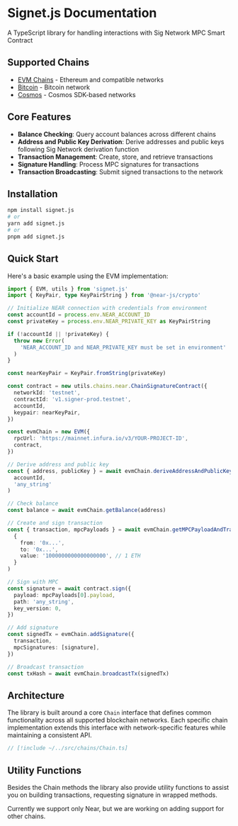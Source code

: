 # Signet.js Documentation

A TypeScript library for handling interactions with Sig Network MPC Smart Contract

## Supported Chains

- [EVM Chains](./chains/evm.mdx) - Ethereum and compatible networks
- [Bitcoin](./chains/bitcoin.mdx) - Bitcoin network
- [Cosmos](./chains/cosmos.mdx) - Cosmos SDK-based networks

## Core Features

- **Balance Checking**: Query account balances across different chains
- **Address and Public Key Derivation**: Derive addresses and public keys following Sig Network derivation function
- **Transaction Management**: Create, store, and retrieve transactions
- **Signature Handling**: Process MPC signatures for transactions
- **Transaction Broadcasting**: Submit signed transactions to the network

## Installation

```bash
npm install signet.js
# or
yarn add signet.js
# or
pnpm add signet.js
```

## Quick Start

Here's a basic example using the EVM implementation:

```ts twoslash
import { EVM, utils } from 'signet.js'
import { KeyPair, type KeyPairString } from '@near-js/crypto'

// Initialize NEAR connection with credentials from environment
const accountId = process.env.NEAR_ACCOUNT_ID
const privateKey = process.env.NEAR_PRIVATE_KEY as KeyPairString

if (!accountId || !privateKey) {
  throw new Error(
    'NEAR_ACCOUNT_ID and NEAR_PRIVATE_KEY must be set in environment'
  )
}

const nearKeyPair = KeyPair.fromString(privateKey)

const contract = new utils.chains.near.ChainSignatureContract({
  networkId: 'testnet',
  contractId: 'v1.signer-prod.testnet',
  accountId,
  keypair: nearKeyPair,
})

const evmChain = new EVM({
  rpcUrl: 'https://mainnet.infura.io/v3/YOUR-PROJECT-ID',
  contract,
})

// Derive address and public key
const { address, publicKey } = await evmChain.deriveAddressAndPublicKey(
  accountId,
  'any_string'
)

// Check balance
const balance = await evmChain.getBalance(address)

// Create and sign transaction
const { transaction, mpcPayloads } = await evmChain.getMPCPayloadAndTransaction(
  {
    from: '0x...',
    to: '0x...',
    value: '1000000000000000000', // 1 ETH
  }
)

// Sign with MPC
const signature = await contract.sign({
  payload: mpcPayloads[0].payload,
  path: 'any_string',
  key_version: 0,
})

// Add signature
const signedTx = evmChain.addSignature({
  transaction,
  mpcSignatures: [signature],
})

// Broadcast transaction
const txHash = await evmChain.broadcastTx(signedTx)
```

## Architecture

The library is built around a core `Chain` interface that defines common functionality across all supported blockchain networks. Each specific chain implementation extends this interface with network-specific features while maintaining a consistent API.

```ts
// [!include ~/../src/chains/Chain.ts]
```

## Utility Functions

Besides the Chain methods the library also provide utility functions to assist you on building transactions, requesting signature in wrapped methods.

Currently we support only Near, but we are working on adding support for other chains.
